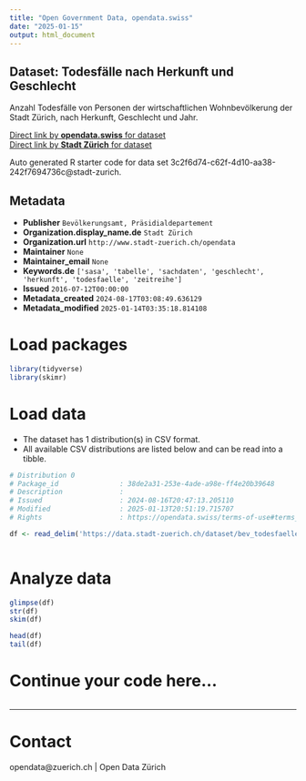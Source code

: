 ```yaml
---
title: "Open Government Data, opendata.swiss"
date: "2025-01-15"
output: html_document
---
```


## Dataset: Todesfälle nach Herkunft und Geschlecht


Anzahl Todesfälle von Personen der wirtschaftlichen Wohnbevölkerung der Stadt Zürich, nach Herkunft, Geschlecht und Jahr.


[Direct link by **opendata.swiss** for dataset](https://opendata.swiss/de/dataset/todesfalle-nach-herkunft-und-geschlecht)<br>
[Direct link by **Stadt Zürich** for dataset](https://data.stadt-zuerich.ch/dataset/bev_todesfaelle_jahr_herkunft_geschlecht_od4201)

Auto generated R starter code for data set 3c2f6d74-c62f-4d10-aa38-242f7694736c@stadt-zurich.

## Metadata

- **Publisher** `Bevölkerungsamt, Präsidialdepartement`
- **Organization.display_name.de** `Stadt Zürich`
- **Organization.url** `http://www.stadt-zuerich.ch/opendata`
- **Maintainer** `None`
- **Maintainer_email** `None`
- **Keywords.de** `['sasa', 'tabelle', 'sachdaten', 'geschlecht', 'herkunft', 'todesfaelle', 'zeitreihe']`
- **Issued** `2016-07-12T00:00:00`
- **Metadata_created** `2024-08-17T03:08:49.636129`
- **Metadata_modified** `2025-01-14T03:35:18.814108`


# Load packages

```r

library(tidyverse)
library(skimr)

```

# Load data

-   The dataset has 1 distribution(s) in CSV format.
-   All available CSV distributions are listed below and can be read into a tibble.

```r

# Distribution 0
# Package_id               : 38de2a31-253e-4ade-a98e-ff4e20b39648
# Description              : 
# Issued                   : 2024-08-16T20:47:13.205110
# Modified                 : 2025-01-13T20:51:19.715707
# Rights                   : https://opendata.swiss/terms-of-use#terms_open

df <- read_delim('https://data.stadt-zuerich.ch/dataset/bev_todesfaelle_jahr_herkunft_geschlecht_od4201/download/BEV420OD4201.csv')



```

# Analyze data

```r

glimpse(df)
str(df)
skim(df)

head(df)
tail(df)

```

# Continue your code here...

```r

```

------------------------------------------------------------------------

# Contact

opendata@zuerich.ch | Open Data Zürich
